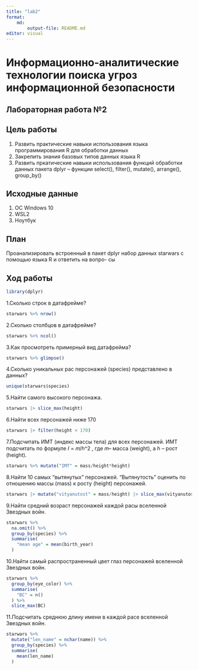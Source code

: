 ```yaml
---
title: "lab2"
format: 
    md:
        output-file: README.md
editor: visual
---
```

# Информационно-аналитические технологии поиска угроз информационной безопасности 

## Лабораторная работа №2

## Цель работы

1. Развить практические навыки использования языка программирования R для обработки данных
2. Закрепить знания базовых типов данных языка R
3. Развить пркатические навыки использования функций обработки данных пакета dplyr – функции
select(), filter(), mutate(), arrange(), group_by()

## Исходные данные

1.  ОС Windows 10
2.  WSL2 
3.  Ноутбук 

## План

Проанализировать встроенный в пакет dplyr набор данных starwars с помощью языка R и ответить на вопро-
сы

## Ход работы

```r
library(dplyr)
```

1.Сколько строк в датафрейме?

```r
starwars %>% nrow()
```
2.Сколько столбцов в датафрейме?

```r
starwars %>% ncol()
```
3.Как просмотреть примерный вид датафрейма?

```r
starwars %>% glimpse()
```

4.Сколько уникальных рас персонажей (species) представлено в данных?

```r
unique(starwars$species)
```
5.Найти самого высокого персонажа.

```r
starwars |> slice_max(height)
```
6.Найти всех персонажей ниже 170

```r
starwars |> filter(height < 170)
```
7.Подсчитать ИМТ (индекс массы тела) для всех персонажей. ИМТ подсчитать по формуле 𝐼 = 𝑚/ℎ^2 , где 𝑚– масса (weight), а ℎ – рост (height).

```r
starwars %>% mutate("IMT" = mass/height*height)
```

8.Найти 10 самых “вытянутых” персонажей. “Вытянутость” оценить по отношению массы (mass) к росту
(height) персонажей.

```r
starwars |> mutate("vityanutost" = mass/height) |> slice_max(vityanutost,n=10)
```
9.Найти средний возраст персонажей каждой расы вселенной Звездных войн.

```r
starwars %>%
  na.omit() %>%
  group_by(species) %>%
  summarise(
    "mean age" = mean(birth_year)
  )
```
10.Найти самый распространенный цвет глаз персонажей вселенной Звездных войн.

```r
starwars %>%
  group_by(eye_color) %>%
  summarise(
    "BC" = n() 
  ) %>%
  slice_max(BC)
```
11.Подсчитать среднюю длину имени в каждой расе вселенной Звездных войн.

```r
starwars %>%
  mutate("len_name" = nchar(name)) %>%
  group_by(species) %>%
  summarise(
    mean(len_name)
  )
  
```
